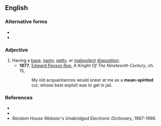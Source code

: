 {{also|meanspirited|mean spirited}}

==English==

===Alternative forms===
* {{l|en|mean spirited}}
* {{l|en|meanspirited}}

===Adjective===
{{en-adj}}

# Having a [[base]], [[nasty]], [[petty]], or [[malevolent]] [[disposition]].
#* '''1877''', [[w:Edward_Payson_Roe|Edward Payson Roe]], ''A Knight Of The Nineteenth Century'', ch. 15,
#*: My old acquaintances would sneer at me as a '''mean-spirited''' cur, whose best exploit was to get in jail.

===References===
* {{R:Webster 1913}}
* {{R:Dictionary.com}}
* ''Random House Webster's Unabridged Electronic Dictionary'', 1987-1996.